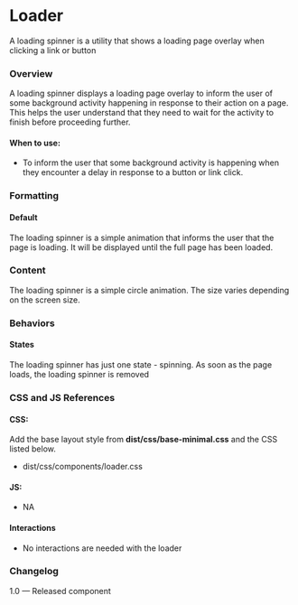 
<Meta title="Utilities/Loading" component={Loader} />

# Loader
A loading spinner is a utility that shows a loading page overlay when clicking a link or button

### Overview
A loading spinner displays a loading page overlay to inform the user of some background activity happening in response to their action on a page. This helps the user understand that they need to wait for the activity to finish before proceeding further.

#### When to use:
- To inform the user that some background activity is happening when they encounter a delay in response to a button or link click.

### Formatting

#### Default
The loading spinner is a simple animation that informs the user that the page is loading. It will be displayed until the full page has been loaded.

<Canvas>
  <Story name="Loading">
    <Loader></Loader>
  </Story>
</Canvas>

### Content
The loading spinner is a simple circle animation. The size varies depending on the screen size.

### Behaviors

#### States
The loading spinner has just one state - spinning. As soon as the page loads, the loading spinner is removed

### CSS and JS References

#### CSS:
Add the base layout style from **dist/css/base-minimal.css** and the CSS listed below.
- dist/css/components/loader.css

#### JS:
- NA

#### Interactions
- No interactions are needed with the loader

### Changelog
1.0 — Released component
